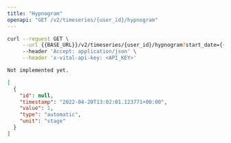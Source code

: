 ```yaml
---
title: "Hypnogram"
openapi: "GET /v2/timeseries/{user_id}/hypnogram"
---
```


<RequestExample>

```bash Bash
curl --request GET \
     --url {{BASE_URL}}/v2/timeseries/{user_id}/hypnogram?start_date={{START_DATE}}&end_date={{END_DATE}} \
     --header 'Accept: application/json' \
     --header 'x-vital-api-key: <API_KEY>'
```

```python Python
Not implemented yet.
```

</RequestExample>

<ResponseExample>

```json Example
[
  {
    "id": null,
    "timestamp": "2022-04-20T13:02:01.123771+00:00",
    "value": 1,
    "type": "automatic",
    "unit": "stage"
  }
]
```

</ResponseExample>
